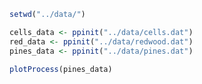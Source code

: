 

```r
setwd("../data/")

cells_data <- ppinit("../data/cells.dat")
red_data <- ppinit("../data/redwood.dat")
pines_data <- ppinit("../data/pines.dat")
```



```r

plotProcess(pines_data)

```
